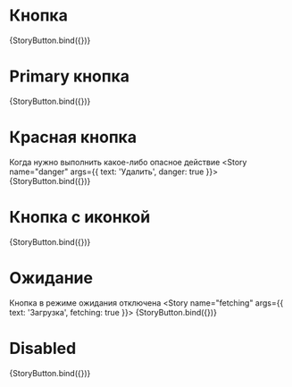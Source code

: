 
<Meta title="Atoms/Button" component={Button} />


# Кнопка

<Canvas>
  <Story name="default" args={{ text: 'Кнопка' }}>
    {StoryButton.bind({})}
  </Story>
</Canvas>

# Primary кнопка
<Canvas>
  <Story name="primary" args={{ text: 'Отправить', primary: true }}>
    {StoryButton.bind({})}
  </Story>
</Canvas>

# Красная кнопка
Когда нужно выполнить какое-либо опасное действие
<Canvas>
  <Story name="danger" args={{ text: 'Удалить', danger: true }}>
    {StoryButton.bind({})}
  </Story>
</Canvas>

# Кнопка с иконкой
<Canvas>
  <Story name="icon" args={{ text: 'Лайк', icon: 'thumbs-up' }}>
    {StoryButton.bind({})}
  </Story>
</Canvas>

# Ожидание
Кнопка в режиме ожидания отключена
<Canvas>
  <Story name="fetching" args={{ text: 'Загрузка', fetching: true }}>
    {StoryButton.bind({})}
  </Story>
</Canvas>

# Disabled
<Canvas>
  <Story name="disabled" args={{ disabled: true, text: 'Никак' }}>
    {StoryButton.bind({})}
  </Story>
</Canvas>
